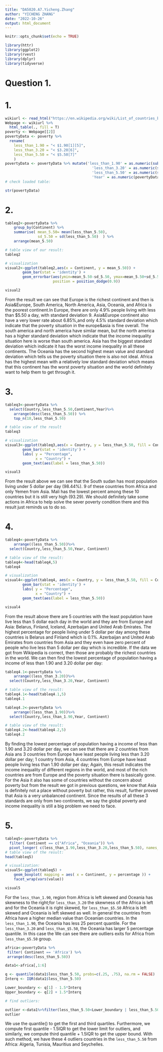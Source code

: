 ---
title: "DA5020.A7.Yicheng.Zhang"
author: "YICHENG ZHANG"
date: "2022-10-26"
output: html_document
---

```{r setup, include=FALSE}
knitr::opts_chunk$set(echo = TRUE)
```


```{r, message=FALSE}
library(httr)
library(ggplot2)
library(rvest)
library(dplyr)
library(tidyverse)
```

# Question 1.

# 1.
```{r}
wikiurl <- read_html("https://en.wikipedia.org/wiki/List_of_countries_by_percentage_of_population_living_in_poverty")
Webpage <- wikiurl %>%
  html_table(., fill = T)
poverty <- Webpage[[2]]
povertyData <- poverty %>%
  rename(
    less_than_1.90 = "< $1.90[1][5]",
    less_than_3.20 = "< $3.20[6]",
    less_than_5.50 = "< $5.50[7]"
    )
povertyData <- povertyData %>% mutate('less_than_1.90' = as.numeric(sub("%", "", povertyData$less_than_1.90, fixed = TRUE))/100,
                                        'less_than_3.20' = as.numeric(sub("%", "", povertyData$less_than_3.20, fixed = TRUE))/100,
                                        'less_than_5.50' = as.numeric(sub("%", "", povertyData$less_than_5.50, fixed = TRUE))/100,
                                        'Year' = as.numeric(povertyData$Year))
# check loaded table:

str(povertyData)
```

# 2.
```{r}
tableq2<-povertyData %>% 
    group_by(Continent) %>% 
    summarise( mean_5.50= mean(less_than_5.50),
               sd_5.50 = sd(less_than_5.50)  ) %>% 
    arrange(mean_5.50)

# table view of our result:
tableq2
```
```{r}
# visualization
visual2<-ggplot(tableq2,aes(x = Continent, y = mean_5.50)) +
        geom_bar(stat = 'identity') +
        geom_errorbar(aes(ymin=mean_5.50-sd_5.50, ymax=mean_5.50+sd_5.50), width=.2,
                      position = position_dodge(0.9))

visual2

```

From the result we can see that Europe is the richest continent and then is Asia&Europe, South America, North America, Asia, Oceania, and Africa is the poorest continent.In Europe, there are only 4.9% people living with less than $5.50 a day, with standard deviation 9. Asia&Europe continent also have a very lower rate about 6.85%,and only 4.5% standard deviation which indicate that the poverty situation in the europe&asia is fine overall. The south america and north america have similar mean, but the north america has a higher standard deviation which indicate that the income inequality situation here is worse than south america. Asia has the biggest standard deviation which indicate it has the worst income inequality in all these continents. The Oceania has the second highest mean value and standard deviation which tells us the poverty situation there is also not ideal. Africa has the highest mean with a relatively low standard deviation which means that this continent has the worst poverty situation and the world definitely want to help them to get through it. 

# 3.
```{r}
tableq3<-povertyData %>% 
  select(Country,less_than_5.50,Continent,Year)%>%
    arrange(desc(less_than_5.50)) %>% 
    top_n(10,less_than_5.50)

# table view of the result
tableq3

```
```{r}
# visualization
visual3<-ggplot(tableq3,aes(x = Country, y = less_than_5.50, fill = Continent)) +
        geom_bar(stat = 'identity') +
        labs( y = "Percentage",
              x = "Country") +
        geom_text(aes(label = less_than_5.50))

visual3
```

From the result above we can see that the South sudan has most population living under 5 dollar per day (98.44%). 9 of these countries from Africa and only Yemen from Asia. Mali has the lowest percent among these 10 countries but it is still very high (93.29). We should definitely take some actions in Africa to help solve the sever poverty condition there and this result just reminds us to do so.

# 4.
```{r}
tableq4<-povertyData %>% 
    arrange((less_than_5.50))%>%
  select(Country,less_than_5.50,Year, Continent)

# table view of the result:
tableq4<-head(tableq4,5)
tableq4
```
```{r}
# visualization
visual4<-ggplot(tableq4, aes(x = Country, y = less_than_5.50, fill = Continent)) +
        geom_bar(stat = 'identity') +
        labs( y = "Percentage",
              x = "Country") +
        geom_text(aes(label = less_than_5.50))

visual4
```

From the result above there are 5 countries with the least population have live less than 5 dollar each day in the world and they are from Europe and Asia: Belarus, Finland, Iceland, Azerbaijan and United Arab Emirates. The highest percentage for people living under 5 dollar per day among these countries is Belarus and Finland which is 0.1%. Azerbaijan and United Arab Emirates from countries from Asia and they even have zero percent of people who live less than 5 dollar per day which is incredible. If the data we got from Wikipedia is correct, then those are probably the richest countries in the world. We can then find the lowest percentage of population having a income of less than 1.90 and 3.20 dollar per day:

```{r}
tableq4.1<-povertyData %>% 
    arrange((less_than_3.20))%>%
  select(Country,less_than_3.20,Year, Continent)

# table view of the result:
tableq4.1<-head(tableq4.1,5)
tableq4.1
```

```{r}
tableq4.2<-povertyData %>% 
    arrange((less_than_1.90))%>%
  select(Country,less_than_1.90,Year, Continent)

# table view of the result:
tableq4.2<-head(tableq4.2,5)
tableq4.2
```

By finding the lowest percentage of population having a income of less than 1.90 and 3.20 dollar per day, we can see that there are 2 countries from Asia ans 3 countries from Europe have least people living less than 3.20 dollar per day; 1 country from Asia, 4 countries from Europe have least people living less than 1.90 dollar per day; Again, this result indicates the income inequality of different regions in the world, and most of the rich countries are from Europe and the poverty situation there is basically gone. For the Asia it also has some of countries without the concern about poverty but from the result we got in previous questions, we know that Asia is definitely not a place without poverty but rather, this result, further proved that Asia is a very unbalanced continent. Since the results of all these 3 standards are only from two continents, we say the global poverty and income inequality is still a big problem we need to face. 

# 5.

```{r, warning=FALSE}
tableq5<-povertyData %>% 
  filter( Continent == c("Africa", "Oceania")) %>% 
  pivot_longer( c(less_than_1.90,less_than_3.20,less_than_5.50), names_to = "value", values_to = "percentage")
# table view of the result:
head(tableq5)
```
```{r}
# visualization:
visual5<-ggplot(tableq5) +
    geom_boxplot( mapping = aes( x = Continent, y = percentage )) +
    facet_wrap(vars(value))

visual5
```

For the ```less_than_1.90```, region from Africa is left skewed and Oceania has skewness to the right;for ```less_than_3.20``` the skewness of the Africa is left and for the Oceania it is right skewed, for ```less_than_$5.50``` Africa is left skewed and Oceania is left skewed as well. In general the countries from Africa have a higher median value than Oceanian countries. In the ```less_than_1.90```, the Oceania has less 25 percent quantile. For the ```less_than_3.20``` and ```less_than_$5.50```, the Oceania has larger 5 percentage quantile. In this case the  We can see there are outliers exits for Africa from ```less_than_$5.50``` group.


```{r}
africa<-povertyData %>% 
 filter( Continent == 'Africa') %>% 
 arrange(desc(less_than_5.50))

data1<-africa[,1:6]

q <- quantile(data1$less_than_5.50, probs=c(.25, .75), na.rm = FALSE)
Interq <- IQR(data1$less_than_5.50)

Lower_boundary <- q[1] - 1.5*Interq
Upper_boundary <- q[2] + 1.5*Interq

# find outliers:

outlier <-data1%>%filter(less_than_5.50<Lower_boundary | less_than_5.50> Upper_boundary)
outlier
```

We use the quantile() to get the first and third quartiles. Furthermore, we compute first quantile - 1.5IQR to get the lower limit for outliers, and similarly, we compute third quantile + 1.5IQR to get the upper bound. With such method, we have these 4 outliers countries in the ```less_than_5.50``` from Africa: Algeria, Tunisia, Mauritius and Seychelles.
